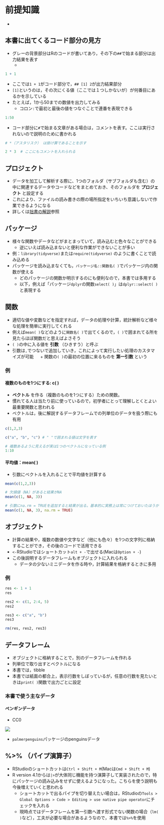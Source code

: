 # 前提知識 {#premise}

* 

## 本書に出てくるコード部分の見方{#p-howtoread}

* グレーの背景部分はRのコードが書いてあり，その下の`##`で始まる部分は出力結果を表す
  + 

```r
1 + 1
```

* ここでは`1 + 1`がコード部分で，`## [1] 2`が出力結果部分
* `[1]`というのは，その次にくる値（ここでは１つしかないが）が何番目にあるかを示している
* たとえば，1から50までの数値を出力してみる
  + コロン`:`で最初と最後の値をつなぐことで連番を表現できる

```r
1:50
```

* コード部分に`#`で始まる文章がある場合は，コメントを表す。ここは実行されないので説明のために書かれる

```r
# *（アスタリスク） は掛け算であることを示す

2 * 3  # ここにもコメントを入れられる
```


## プロジェクト{#p-project}

* データを加工して解析する際に、1つのフォルダ（サブフォルダも含む）の中に関連するデータやコードなどをまとめておき、そのフォルダを __プロジェクト__ と設定する
* これにより、ファイルの読み書きの際の場所指定をいちいち意識しないで作業できるようになる
* 詳しくは[拙書の解説](https://izunyan.github.io/excel_r/project.html#project)参照


## パッケージ{#p-package}

* 様々な関数やデータなどがまとまっていて，読み込むと色々なことができる
  + 逆にいえば読み込まないと便利な作業ができないことが多い
* 例：`library(tidyverse)`または`require(tidyverse)` のように書くことで読み込める
* パッケージを読み込まなくても，`パッケージ名::関数名( )`でパッケージ内の関数が使える
  + どのパッケージの関数か明示するのにも便利なので，本書では多用する
  + 以下，例えば「パッケージ`dplyr`の関数`select( )`」は`dplyr::select( )`と表現する

## 関数{#p-function}

* 適切な値や変数などを指定すれば，データの処理や計算，統計解析など様々な処理を簡単に実行してくれる
* 例えば`mean( )`などのように`関数名( )`で出てくるので，`( )`で囲まれてる所を見たらほぼ関数だと思えばよさそう
* `( )`の中に入る値を __引数__ （ひきすう）と呼ぶ
* 引数は`,`でつないで追加していき，これによって実行したい処理のカスタマイズが可能
　 + 関数の`( )`の最初の位置に来るものを __第一引数__ という

### 例{#p-function-ex}
#### 複数のものを1つにする: c( ){#p-function-ex-c}

*  __ベクトル__ を作る（複数のものを1つにする）ための関数。
* 慣れてる人は当たり前に使っているので，初学者にとって理解しとくとよい最重要関数と思われる
* ベクトルは，後に解説するデータフレームでの列単位のデータを扱う際にも有用

```r
c(1,2,3)

c("a", "b", "c") # " "で囲まれる値は文字を表す

# 複数あるように見えるが実は1つのベクトルになっている例
1:10

```

#### 平均値：mean( ){#p-function-ex-m}

* 引数にベクトルを入れることで平均値を計算する

```r
mean(c(1,2,3))

# 欠損値（NA）があると結果がNA
mean(c(1, NA, 3))

# 引数にna.rm = TRUEを追加すると結果が出る。基本的に実務上は常につけておいたほうがよい
mean(c(1, NA, 3), na.rm = TRUE)


```


## オブジェクト{#p-object}

* 計算の結果や，複数の数値や文字など（他にも色々）を1つの文字列に格納することができ，その後のコードで活用できる
* `<-`RStudioではショートカット`alt + -`で出せる(Macは`Option + -`)
* この後説明するデータフレームもオブジェクトに入れられる
  + データの少ないミニデータを作る時や，計算結果を格納するときに多用

### 例{#p-object-ex}
```r
res <- 1 + 1
res

res2 <- c(1, 2:4, 5)
res2

res3 <- c("a", "b")
res3

rm(res, res2, res3)
```


## データフレーム{#p-df}

* オブジェクトに格納することで，別のデータフレームを作れる
* 列単位で取り出すとベクトルになる
* 本書では，tibble
* 本書では紙面の都合上，表示行数をしぼっているが，任意の行数を見たいときは`print( )`関数で出力ごとに設定

### 本書で使う主なデータ
#### ペンギンデータ

* CC0

![](images/penguins_logo.png)


* `palmerpenguins`パッケージのpenguinsデータ




## %>% （パイプ演算子）{#p-pipe}

* RStudioのショートカットは`Ctrl + Shift + M`(Macは`Cmd + Shift + M`)
* R version 4.1からは`|>`が大体同じ機能を持つ演算子して実装されたので，特にパッケージの読み込みをせずに使えるようになった。こちらを使う説明も今後増えていくと思われる
  + ショートカットで出るパイプを切り替えたい場合は，RStudioの`Tools > Global Options > Code > Editing > use native pipe operator`にチェックを入れる
  + 現時点ではデータフレームを第一引数へ渡す形式でない関数の場合（`lm( )`など），工夫が必要な場合があるようなので，本書では`%>%`を使用